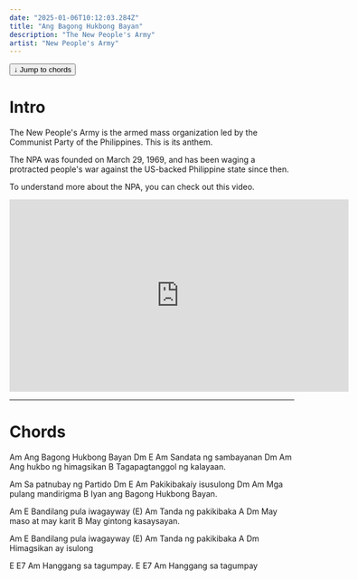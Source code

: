 ```yaml
---
date: "2025-01-06T10:12:03.284Z"
title: "Ang Bagong Hukbong Bayan"
description: "The New People's Army"
artist: "New People's Army"
---
```


<a href="#chords">
    <button
        type="button"
        className="inline-flex items-center mb-8 px-2.5 py-1.5 border border-transparent text-xs font-medium rounded shadow-sm text-white bg-indigo-600 hover:bg-indigo-700 focus:outline-none focus:ring-2 focus:ring-offset-2 focus:ring-indigo-500"
    >
     ↓   Jump to chords
    </button>
</a>

# Intro

The New People's Army is the armed mass organization led by the Communist Party of the Philippines. This is its anthem.

The NPA was founded on March 29, 1969, and has been waging a protracted people's war against the US-backed Philippine state since then.

To understand more about the NPA, you can check out this video.

<iframe width="600" height="340" src="https://www.youtube.com/embed/BGlmBiZ-q5M" title="The New People&#39;s Army" frameborder="0" allow="accelerometer; autoplay; clipboard-write; encrypted-media; gyroscope; picture-in-picture; web-share" referrerpolicy="strict-origin-when-cross-origin" allowfullscreen></iframe>

---

# Chords

<Chords>    Am</Chords>
<Lyrics>Ang Bagong Hukbong Bayan</Lyrics>
<Chords>   Dm      E       Am</Chords>
<Lyrics>Sandata ng sambayanan</Lyrics>
<Chords>       Dm         Am</Chords>
<Lyrics>Ang hukbo ng himagsikan</Lyrics>
<Chords>           B             </Chords>
<Lyrics>Tagapagtanggol ng kalayaan.</Lyrics>

<Chords>   Am</Chords>
<Lyrics>Sa patnubay ng Partido</Lyrics>
<Chords>      Dm      E   Am</Chords>
<Lyrics>Pakikibakaíy isusulong</Lyrics>
<Chords>      Dm        Am</Chords>
<Lyrics>Mga pulang mandirigma</Lyrics>
<Chords>         B                </Chords>
<Lyrics>Iyan ang Bagong Hukbong Bayan. </Lyrics>

<Chords> Am                   E</Chords>
<Lyrics>Bandilang pula iwagayway</Lyrics>
<Chords>   (E)           Am</Chords>
<Lyrics>Tanda ng pakikibaka</Lyrics>
<Chords>     A          Dm</Chords>
<Lyrics>May maso at may karit</Lyrics>
<Chords>        B</Chords>
<Lyrics>May gintong kasaysayan.</Lyrics>

<Chords> Am                   E</Chords>
<Lyrics>Bandilang pula iwagayway</Lyrics>
<Chords>   (E)           Am</Chords>
<Lyrics>Tanda ng pakikibaka</Lyrics>
<Chords>     A         Dm</Chords>
<Lyrics>Himagsikan ay isulong</Lyrics>

<Chords>    E    E7      Am</Chords>
<Lyrics>Hanggang sa tagumpay.</Lyrics>
<Chords>    E    E7      Am</Chords>
<Lyrics>Hanggang sa tagumpay </Lyrics>